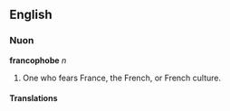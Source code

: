 ==English==
===Nuon===
'''francophobe''' ''n'' 

#One who fears France, the French, or French culture.

====Translations====